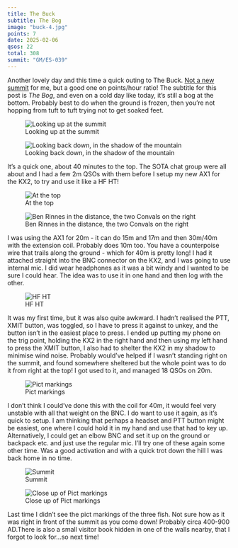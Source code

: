 ```yaml
---
title: The Buck
subtitle: The Bog
image: "buck-4.jpg"
points: 7
date: 2025-02-06
qsos: 22
total: 308
summit: "GM/ES-039"
---
```


Another lovely day and this time a quick outing to The Buck. [Not a new summit](https://gm5alx.uk/sota/2024/gm-es-039/) for me, but a good one on points/hour ratio! The subtitle for this post is *The Bog*, and even on a cold day like today, it's still a bog at the bottom. Probably best to do when the ground is frozen, then you're not hopping from tuft to tuft trying not to get soaked feet.

![Looking up at the summit](buck-7.jpg)

![Looking back down, in the shadow of the mountain](buck-8.jpg)

It's a quick one, about 40 minutes to the top. The SOTA chat group were all about and I had a few 2m QSOs with them before I setup my new AX1 for the KX2, to try and use it like a HF HT!

![At the top](buck-5.jpg)

![Ben Rinnes in the distance, the two Convals on the right](buck-1.jpg)

I was using the AX1 for 20m - it can do 15m and 17m and then 30m/40m with the extension coil. Probably does 10m too. You have a counterpoise wire that trails along the ground - which for 40m is pretty long! I had it attached straight into the BNC connector on the KX2, and I was going to use internal mic. I did wear headphones as it was a bit windy and I wanted to be sure I could hear. The idea was to use it in one hand and then log with the other.

![HF HT](buck-3.jpg)

It was my first time, but it was also quite awkward. I hadn't realised the PTT, XMIT button, was toggled, so I have to press it against to unkey, and the button isn't in the easiest place to press. I ended up putting my phone on the trig point, holding the KX2 in the right hand and then using my left hand to press the XMIT button, I also had to shelter the KX2 in my shadow to minimise wind noise. Probably would've helped if I wasn't standing right on the summit, and found somewhere sheltered but the whole point was to do it from right at the top! I got used to it, and managed 18 QSOs on 20m.

![Pict markings](buck-2.jpg)

I don't think I could've done this with the coil for 40m, it would feel very unstable with all that weight on the BNC. I do want to use it again, as it's quick to setup. I am thinking that perhaps a headset and PTT button might be easiest, one where I could hold it in my hand and use that had to key up. Alternatively, I could get an elbow BNC and set it up on the ground or backpack etc. and just use the regular mic. I'll try one of these again some other time. Was a good activation and with a quick trot down the hill I was back home in no time.

![Summit](buck-6.jpg)

![Close up of Pict markings](buck-4.jpg)

Last time I didn't see the pict markings of the three fish. Not sure how as it was right in front of the summit as you come down! Probably circa 400-900 AD.There is also a small visitor book hidden in one of the walls nearby, that I forgot to look for...so next time!

